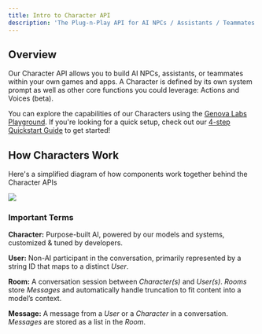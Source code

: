 ```yaml
---
title: Intro to Character API
description: 'The Plug-n-Play API for AI NPCs / Assistants / Teammates in your Games & Apps'
---
```


## Overview

Our Character API allows you to build AI NPCs, assistants, or teammates within your own games and apps. A Character is defined by its own system prompt as well as other core functions you could leverage: Actions and Voices (beta).

You can explore the capabilities of our Characters using the [Genova Labs Playground](https://playground.genova.gg/). If you're looking for a quick setup, check out our [4-step Quickstart Guide](/quickstart-guide) to get started!

## How Characters Work

Here's a simplified diagram of how components work together behind the Character APIs

![](images/api-overview-diagram.png)

### Important Terms

**Character:**	Purpose-built AI, powered by our models and systems, customized & tuned by developers.

**User:** Non-AI participant in the conversation, primarily represented by a string ID that maps to a distinct *User*.

**Room:**	A conversation session between *Character(s)* and *User(s)*. *Rooms* store *Messages* and automatically handle truncation to fit content into a model’s context.

**Message:**	A message from a *User* or a *Character* in a conversation. *Messages* are stored as a list in the *Room*.
